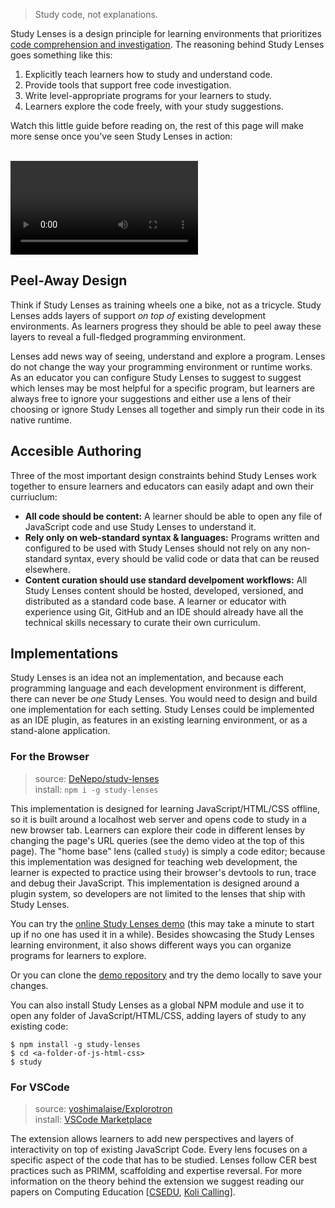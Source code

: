 > Study code, not explanations.

Study Lenses is a design principle for learning environments that prioritizes [code comprehension and investigation](./curriculum-design/prismm.mdx). The reasoning behind Study Lenses goes something like this:

1. Explicitly teach learners how to study and understand code.
2. Provide tools that support free code investigation.
3. Write level-appropriate programs for your learners to study.
4. Learners explore the code freely, with your study suggestions.

Watch this little guide before reading on, the rest of this page will make more sense once you've seen Study Lenses in action:

<br />

<video controls>

<source src="/study-lenses-guide.mp4" type="video/mp4"></source>

<a href="/study-lenses-guide.mp4">Download the Guide</a>

</video>

## Peel-Away Design

Think if Study Lenses as training wheels one a bike, not as a tricycle. Study Lenses adds layers of support _on top of_ existing development environments. As learners progress they should be able to peel away these layers to reveal a full-fledged programming environment.

Lenses add news way of seeing, understand and explore a program. Lenses do not change the way your programming environment or runtime works. As an educator you can configure Study Lenses to suggest to suggest which lenses may be most helpful for a specific program, but learners are always free to ignore your suggestions and either use a lens of their choosing or ignore Study Lenses all together and simply run their code in its native runtime.

## Accesible Authoring

Three of the most important design constraints behind Study Lenses work together to ensure learners and educators can easily adapt and own their curriuclum:

- **All code should be content:** A learner should be able to open any file of JavaScript code and use Study Lenses to understand it.
- **Rely only on web-standard syntax & languages:** Programs written and configured to be used with Study Lenses should not rely on any non-standard syntax, every should be valid code or data that can be reused elsewhere.
- **Content curation should use standard develpoment workflows:** All Study Lenses content should be hosted, developed, versioned, and distributed as a standard code base. A learner or educator with experience using Git, GitHub and an IDE should already have all the technical skills necessary to curate their own curriculum.

## Implementations

Study Lenses is an idea not an implementation, and because each programming language and each development environment is different, there can never be _one_ Study Lenses. You would need to design and build one implementation for each setting. Study Lenses could be implemented as an IDE plugin, as features in an existing learning environment, or as a stand-alone application.

### For the Browser

> source: [DeNepo/study-lenses](https://github.com/DeNepo/study-lenses) <br/>
> install: `npm i -g study-lenses`

This implementation is designed for learning JavaScript/HTML/CSS offline, so it is built around a localhost web server and opens code to study in a new browser tab. Learners can explore their code in different lenses by changing the page's URL queries (see the demo video at the top of this page). The "home base" lens (called `study`) is simply a code editor; because this implementation was designed for teaching web development, the learner is expected to practice using their browser's devtools to run, trace and debug their JavaScript. This implementation is designed around a plugin system, so developers are not limited to the lenses that ship with Study Lenses.

You can try the [online Study Lenses demo](https://study-lenses-demo.onrender.com/?--defaults) (this may take a minute to start up if no one has used it in a while). Besides showcasing the Study Lenses learning environment, it also shows different ways you can organize programs for learners to explore.

Or you can clone the [demo repository](https://github.com/colevandersWands/study-lenses-demo) and try the demo locally to save your changes.

You can also install Study Lenses as a global NPM module and use it to open any folder of JavaScript/HTML/CSS, adding layers of study to any existing code:

```
$ npm install -g study-lenses
$ cd <a-folder-of-js-html-css>
$ study
```

### For VSCode

> source: [yoshimalaise/Explorotron](https://github.com/yoshimalaise/Explorotron) <br/>
> install: [VSCode Marketplace](https://marketplace.visualstudio.com/items?itemName=YoshiMalaise.explorotron&ssr=false#qna)

The extension allows learners to add new perspectives and layers of interactivity on top of existing JavaScript Code. Every lens focuses on a specific aspect of the code that has to be studied. Lenses follow CER best practices such as PRIMM, scaffolding and expertise reversal. For more information on the theory behind the extension we suggest reading our papers on Computing Education [[CSEDU](https://cris.vub.be/ws/portalfiles/portal/94803453/malaise_CSEDU2023.pdf), [Koli Calling](https://wise.vub.ac.be/publication/explorotron-ide-extension-guided-and-independent-code-exploration-and-learning)].
